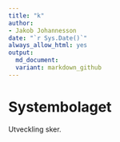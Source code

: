 ```yaml
---
title: "k"
author:
- Jakob Johannesson
date: "`r Sys.Date()`"
always_allow_html: yes
output:
  md_document:
  variant: markdown_github
---
```

  
# Systembolaget 

Utveckling sker.